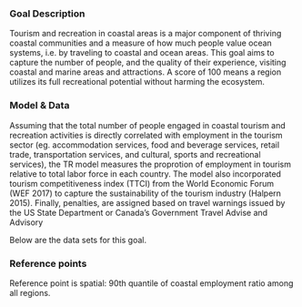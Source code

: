 ### Goal Description

Tourism and recreation in coastal areas is a major component of thriving coastal communities and a measure of how much people value ocean systems, i.e. by traveling to coastal and ocean areas. This goal aims to capture the number of people, and the quality of their experience, visiting coastal and marine areas and attractions. A score of 100 means a region utilizes its full recreational potential without harming the ecosystem.

### Model & Data 

Assuming that the total number of people engaged in coastal tourism and recreation activities is directly correlated with employment in the tourism sector (eg. accommodation services, food and beverage services, retail trade, transportation services, and cultural, sports and recreational services), the TR model measures the proprotion of employment in tourism relative to total labor force in each country. The model also incorporated tourism competitiveness index (TTCI) from the World Economic Forum (WEF 2017) to capture the sustainability of the tourism
industry (Halpern 2015). Finally, penalties, are assigned based on travel warnings issued by the US State Department or Canada's Government Travel Advise and Advisory 
   
Below are the data sets for this goal.

### Reference points 

Reference point is spatial: 90th quantile of coastal employment ratio among all regions. 




